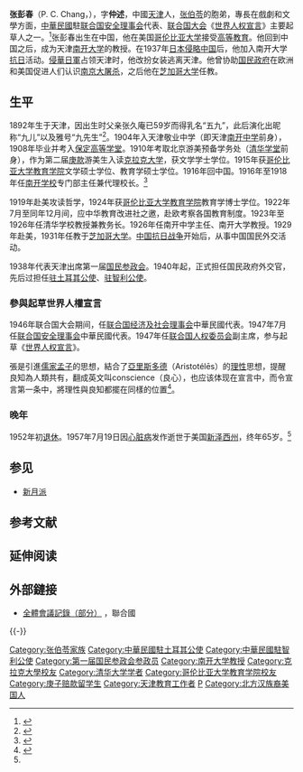 {{expand|time=2013-06-29T04:30:00+00:00}}
{{Infobox_officeholder
| name = 张彭春
| image name = 
| width = 200 
| Sex = 男
| now = 中華民國任[[联合国安全理事会|联合国安全理事会]]代表
| period = 
| nationality = {{ROC}}
| party = {{Kmt|19px}}
| Native place =
| date of birth = 1892年4月22日
| place of birth = {{QING}}[[天津市|天津市]]
| date of death = {{death date and age|1957|7|19|1892|4|22}}
| place of death = {{USA}}[[新泽西州|新泽西州]]{{link-en|納特里|Nutley, New Jersey}}
| educate = 
| parents = 父：张久庵
| spouse = 蔡秀珠
| children = 女儿：张明珉、张新月
| relatives = 兄：[[張伯苓|張伯苓]]<br />女婿：[[郑师拙|郑师拙]]<ref>{{cite web|url=http://news.enorth.com.cn/system/2011/10/16/007953106.shtml|title=回到南开的日子里|publisher=北方网|date=2011-10-16|accessdate=2020-10-15|archive-date=2022-02-16|archive-url=https://web.archive.org/web/20220216030448/http://news.enorth.com.cn/system/2011/10/16/007953106.shtml|dead-url=no}}</ref>
}}
'''张彭春'''（P. C. Chang，{{bd|1892年|4月22日|1957年|7月19日|Z张}}），字'''仲述'''，中國[[天津|天津]]人，[[张伯苓|张伯苓]]的胞弟，專長在戲劇和文學方面，[[中華民國|中華民國]]駐[[联合国安全理事会|联合国安全理事会]]代表、[[联合国大会|联合国大会]]《[[世界人权宣言|世界人权宣言]]》主要起草人之一。<ref name="nyt">{{Cite news | url=http://query.nytimes.com/mem/archive/pdf?res=F1061EF93A541A708DDDA80A94DF405B8789F1D3 |title=PENG CHUN CHANG, DIPLOMAT, 65, DIES; Ex-Chinese Delegate to U.N. Had Taught at Columbia-- Envoy in Chile, Turkey | date=1957-07-21 | publisher=New York Times|language=en}}</ref>张彭春出生在中国，他在美国[[哥伦比亚大学|哥伦比亚大学]]接受[[高等教育|高等教育]]。他回到中国之后，成为天津[[南开大学|南开大学]]的教授。在1937年[[七七事变|日本侵略中国]]后，他加入南开大学[[抗日|抗日]]活动。[[侵華日軍|侵華日軍]]占领天津时，他改扮女装逃离天津。他曾协助[[国民政府|国民政府]]在欧洲和美国促进人们认识[[南京大屠杀|南京大屠杀]]，之后他在[[芝加哥大学|芝加哥大学]]任教。

== 生平 ==
1892年生于天津，因出生时父亲张久庵已59岁而得乳名“五九”，此后演化出昵称“九儿”以及雅号“九先生”<ref>{{cite web|url=http://news.nankai.edu.cn/mtnk/system/2008/08/08/000017761.shtml|title=张彭春与“新月派”|publisher=[[中华读书报|中华读书报]]|date=2008-08-08|accessdate=2020-10-15|archive-date=2022-02-16|archive-url=https://web.archive.org/web/20220216025415/http://news.nankai.edu.cn/mtnk/system/2008/08/08/000017761.shtml|dead-url=no}}</ref>。1904年入天津敬业中学（即天津[[南开中学|南开中学]]前身），1908年毕业并考入[[保定高等学堂|保定高等学堂]]。1910年考取北京游美预备学务处（[[清华学堂|清华学堂]]前身），作为第二届[[庚款|庚款]]游美生入读[[克拉克大学|克拉克大学]]，获文学学士学位。1915年获[[哥伦比亚大学教育学院|哥伦比亚大学教育学院]]文学硕士学位、教育学硕士学位。1916年回中国。1916年至1918年任[[南开学校|南开学校]]专门部主任兼代理校长。<ref>{{Cite web | url=http://ccnmtl.columbia.edu/projects/mmt/udhr/biographies/217.html | title=Chang, Peng-Chun | publisher=哥伦比亚大学 | access-date=2016-04-05 | archive-date=2022-02-16 | archive-url=https://web.archive.org/web/20220216025420/https://ccnmtl.columbia.edu/projects/mmt/udhr/biographies/217.html | dead-url=no }}{{en}}</ref>

1919年赴美攻读哲学，1924年获[[哥伦比亚大学教育学院|哥伦比亚大学教育学院]]教育学博士学位。1922年7月至同年12月间，应中华教育改进社之邀，赴欧考察各国教育制度。1923年至1926年任清华学校教授兼教务长。1926年任南开中学主任、南开大学教授。1929年赴美，1931年任教于[[芝加哥大学|芝加哥大学]]。[[中国抗日战争|中国抗日战争]]开始后，从事中国国民外交活动。

1938年代表天津出席第一届[[国民参政会|国民参政会]]。1940年起，正式担任国民政府外交官，先后过担任[[中国驻土耳其大使列表|驻土耳其公使]]、[[中国驻智利大使列表|驻智利公使]]。

=== 參與起草世界人權宣言 ===
1946年联合国大会期间，任[[联合国经济及社会理事会|联合国经济及社会理事会]]中華民國代表。1947年7月任[[联合国安全理事会|联合国安全理事会]]中華民國代表。1947年任[[联合国人权委员会|联合国人权委员会]]副主席，参与起草《[[世界人权宣言|世界人权宣言]]》。

張是引進[[儒家|儒家]][[孟子|孟子]]的思想，結合了[[亞里斯多德|亞里斯多德]]（Aristotélēs）的[[理性|理性]]思想，提醒良知為人類共有，翻成英文叫conscience（良心），也应该体现在宣言中，而令宣言第一条中，將理性與良知都擺在同樣的位置<ref>{{Cite web|url=https://www.purdue.edu/crcs/publications/crcs-newsletter-ch/e-newsletter2y-ch/|title=杨凤岗（杨小赵译） 对于《世界人权宣言》 中国人应当引以自豪|publisher=普渡大学中国宗教与社会研究中心（The Center on Religion and Chinese Society at Purdue University）|date=2014-11-03|access-date=2020-05-05|archive-date=2020-06-01|archive-url=https://web.archive.org/web/20200601155704/https://www.purdue.edu/crcs/publications/crcs-newsletter-ch/e-newsletter2y-ch/|dead-url=no}}</ref>。

=== 晚年 ===
1952年初[[退休|退休]]。1957年7月19日因[[心脏病|心脏病]]发作逝世于美国[[新泽西州|新泽西州]]，终年65岁。<ref name="nyt"/>

== 参见 ==
*[[新月派|新月派]]

== 参考文献 ==
{{Reflist}}

==延伸阅读==
{{Wikisource further reading}}

== 外部鏈接 ==
* [https://undocs.org/pdf?symbol=zh/A/PV.182 全體會議記錄（部分）] {{Wayback|url=https://undocs.org/pdf?symbol=zh%2FA%2FPV.182 |date=20211114054106 }}，聯合國

{{-}}
{{Authority control}}

{{DEFAULTSORT:Z}}
[[Category:张伯苓家族|Category:张伯苓家族]]
[[Category:中華民國駐土耳其公使|Category:中華民國駐土耳其公使]]
[[Category:中華民國駐智利公使|Category:中華民國駐智利公使]]
[[Category:第一届国民参政会参政员|Category:第一届国民参政会参政员]]
[[Category:南开大学教授|Category:南开大学教授]]
[[Category:克拉克大學校友|Category:克拉克大學校友]]
[[Category:清华大学学者|Category:清华大学学者]]
[[Category:哥伦比亚大学教育学院校友|Category:哥伦比亚大学教育学院校友]]
[[Category:庚子赔款留学生|Category:庚子赔款留学生]]
[[Category:天津教育工作者|Category:天津教育工作者]]
[[Category:张姓|P]]
[[Category:北方汉族裔美国人|Category:北方汉族裔美国人]]